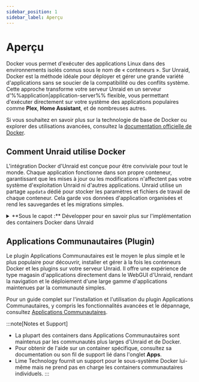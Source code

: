 ```yaml
---
sidebar_position: 1
sidebar_label: Aperçu
---
```



# Aperçu

Docker vous permet d'exécuter des applications Linux dans des environnements isolés connus sous le nom de « conteneurs ». Sur Unraid, Docker est la méthode idéale pour déployer et gérer une grande variété d'applications sans se soucier de la compatibilité ou des conflits système. Cette approche transforme votre serveur Unraid en un serveur d'%%application|application-server%% flexible, vous permettant d'exécuter directement sur votre système des applications populaires comme **Plex**, **Home Assistant**, et de nombreuses autres.

Si vous souhaitez en savoir plus sur la technologie de base de Docker ou explorer des utilisations avancées, consultez la [documentation officielle de Docker](https://docs.docker.com/).

## Comment Unraid utilise Docker

L'intégration Docker d'Unraid est conçue pour être conviviale pour tout le monde. Chaque application fonctionne dans son propre conteneur, garantissant que les mises à jour ou les modifications n'affectent pas votre système d'exploitation Unraid ni d'autres applications. Unraid utilise un partage `appdata` dédié pour stocker les paramètres et fichiers de travail de chaque conteneur. Cela garde vos données d'application organisées et rend les sauvegardes et les migrations simples.

<details>
  <summary>**Sous le capot :** Développer pour en savoir plus sur l'implémentation des containers Docker dans Unraid</summary>

  Unraid utilise Docker pour créer des environnements distincts permettant d'exécuter des applications basées sur Linux. Chaque conteneur Docker fonctionne indépendamment du système d'exploitation Unraid et des autres conteneurs, ce qui améliore à la fois la stabilité et la compatibilité.

  <h4>Détails de l'implémentation</h4>

  - **Storage:** All the data and programs for each container are stored in a single %%virtual disk image|virtual-disk-images%% file called `docker.img`. By default, this file is found in the `system` %%user share|user-share%%, which usually utilizes the %%cache pool|cache-pool%% for better speed.
  - **Système de fichiers :** Le fichier `docker.img` utilise le système de fichiers %%BTRFS|btrfs%% et est monté en interne par Unraid. Pour plus d'informations sur les systèmes de fichiers, voir [Systèmes de fichiers](../manage-storage/file-systems.mdx).
  - **Configuration :** Lorsque vous configurez un conteneur, Unraid sauvegarde votre configuration comme un modèle %%VM XML|vm-xml-templates%% sur le lecteur flash. Cela facilite la réinstallation ou la restauration des conteneurs avec vos paramètres préférés.
  - **Modèles :** De nombreux containers populaires sont fournis avec des modèles prêts à l'emploi, simplifiant ainsi la configuration initiale.
  - **Performance :** Il est conseillé de stocker `docker.img` sur le %%cache pool|cache-pool%% (si vous en disposez d'un) pour obtenir les meilleures performances.
  - **Limitations :** Unraid ne prend pas nativement en charge Docker Compose. Pour les configurations plus complexes, consultez la [documentation officielle de Docker Compose](https://docs.docker.com/compose/).

  :::tip
  La plupart des utilisateurs n'auront pas besoin d'interagir directement avec le fichier `docker.img`. Cependant, connaître son rôle peut être utile pour le dépannage ou la compréhension des messages de journal.
  :::
</details>

## Applications Communautaires (Plugin)

Le plugin Applications Communautaires est le moyen le plus simple et le plus populaire pour découvrir, installer et gérer à la fois les conteneurs Docker et les plugins sur votre serveur Unraid. Il offre une expérience de type magasin d'applications directement dans le WebGUI d'Unraid, rendant la navigation et le déploiement d'une large gamme d'applications maintenues par la communauté simples.

Pour un guide complet sur l'installation et l'utilisation du plugin Applications Communautaires, y compris les fonctionnalités avancées et le dépannage, consultez [Applications Communautaires](./community-applications.mdx).

:::note[Notes et Support]
- La plupart des containers dans Applications Communautaires sont maintenus par les communautés plus larges d'Unraid et de Docker.
- Pour obtenir de l'aide sur un container spécifique, consultez sa documentation ou son fil de support lié dans l'onglet **Apps**.
- Lime Technology fournit un support pour le sous-système Docker lui-même mais ne prend pas en charge les containers communautaires individuels.
:::
